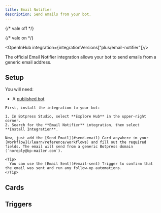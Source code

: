 ```yaml
---
title: Email Notifier
description: Send emails from your bot.
---
```


{/* vale off */}


{/* vale on */}

<OpenInHub integration={integrationVersions["plus/email-notifier"]}/>

The official Email Notifier integration allows your bot to send emails from a generic email address.

## Setup
<Info>
  You will need:

  - A [published bot](/learn/get-started/quick-start)
</Info>

<Steps>
  <Step title="Install the integration in Botpress">

    First, install the integration to your bot:

    1. In Botpress Studio, select **Explore Hub** in the upper-right corner.
    2. Search for the **Email Notifier** integration, then select **Install Integration**.

  </Step>
  <Step title="Add the Send Mail Card">

    Now, just add the [Send Email](#send-email) Card anywhere in your [Workflow](/learn/reference/workflows) and fill out the required fields. The email will send from a generic Botpress domain (`noreply@bp-mailer.com`).

    <Tip>
      You can use the [Email Sent](#email-sent) Trigger to confirm that the email was sent and run any follow-up automations.
    </Tip>

  </Step>
</Steps>

## Cards

<Cards />

## Triggers

<Triggers />
